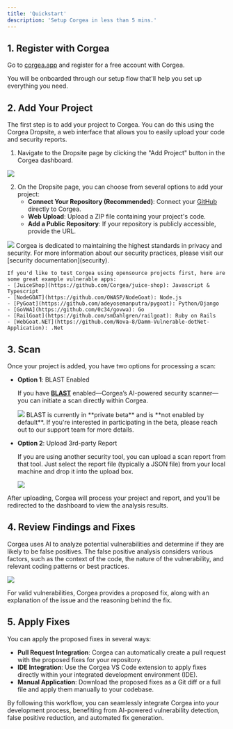 ```yaml
---
title: 'Quickstart'
description: 'Setup Corgea in less than 5 mins.'
---
```


## 1. Register with Corgea

Go to [corgea.app](https://www.corgea.app/) and register for a free account with Corgea. 

You will be onboarded through our setup flow that'll help you set up everything you need.

## 2. Add Your Project

The first step is to add your project to Corgea. You can do this using the Corgea Dropsite, a web interface that allows you to easily upload your code and security reports.

1. Navigate to the Dropsite page by clicking the "Add Project" button in the Corgea dashboard.
<Frame>
  <img src="/images/empty_projects.png" style={{ borderRadius: '0.5rem' }} />
</Frame>

2. On the Dropsite page, you can choose from several options to add your project:
   - **Connect Your Repository (Recommended)**: Connect your [GitHub](github) directly to Corgea.
   - **Web Upload**: Upload a ZIP file containing your project's code.
   - **Add a Public Repository**: If your repository is publicly accessible, provide the URL.

<Frame>
  <img src="/images/dropsite_add_project.png" style={{ borderRadius: '0.5rem' }} />
</Frame>

   <Tip>
    Corgea is dedicated to maintaining the highest standards in privacy and security.
    For more information about our security practices, please visit our [security documentation](security).

    If you'd like to test Corgea using opensource projects first, here are some great example vulnerable apps:
    - [JuiceShop](https://github.com/Corgea/juice-shop): Javascript & Typescript 
    - [NodeGOAT](https://github.com/OWASP/NodeGoat): Node.js 
    - [PyGoat](https://github.com/adeyosemanputra/pygoat): Python/Django 
    - [GoVWA](https://github.com/0c34/govwa): Go 
    - [RailGoat](https://github.com/smDahlgren/railgoat): Ruby on Rails 
    - [WebGoat.NET](https://github.com/Nova-8/Damm-Vulnerable-dotNet-Application): .Net

   </Tip>

## 3. Scan

Once your project is added, you have two options for processing a scan:

- **Option 1**: BLAST Enabled

  If you have [**BLAST**](blast) enabled—Corgea’s AI-powered security scanner—you can initiate a scan directly within Corgea.
  <Frame>
    <img src="/images/blast-start-scan.png" style={{ borderRadius: '0.5rem' }} />
  </Frame>
  <Note>BLAST is currently in **private beta** and is **not enabled by default**. If you're interested in participating in the beta, please reach out to our support team for more details.</Note>

- **Option 2**: Upload 3rd-party Report

  If you are using another security tool, you can upload a scan report from that tool. Just select the report file (typically a JSON file) from your local machine and drop it into the upload box.

  <Frame>
    <img src="/images/upload_report.png" style={{ borderRadius: '0.5rem' }} />
  </Frame>

After uploading, Corgea will process your project and report, and you’ll be redirected to the dashboard to view the analysis results.

## 4. Review Findings and Fixes

Corgea uses AI to analyze potential vulnerabilities and determine if they are likely to be false positives. The false positive analysis considers various factors, such as the context of the code, the nature of the vulnerability, and relevant coding patterns or best practices.

<Frame>
  <img src="/images/false_positive.png" style={{ borderRadius: '0.5rem' }} />
</Frame>

For valid vulnerabilities, Corgea provides a proposed fix, along with an explanation of the issue and the reasoning behind the fix.

## 5. Apply Fixes

You can apply the proposed fixes in several ways:

- **Pull Request Integration**: Corgea can automatically create a pull request with the proposed fixes for your repository.
- **IDE Integration**: Use the Corgea VS Code extension to apply fixes directly within your integrated development environment (IDE).
- **Manual Application**: Download the proposed fixes as a Git diff or a full file and apply them manually to your codebase.

By following this workflow, you can seamlessly integrate Corgea into your development process, benefiting from AI-powered vulnerability detection, false positive reduction, and automated fix generation.
